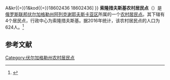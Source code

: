 {{Infobox Settlement
| official_name = 索隆措夫斯基农村居民点
| native_name = Солонцовское сельское поселение
| settlement_type = [[农村居民点|农村居民点]]
| subdivision_type = [[国家|国家]]
| subdivision_type1 = [[州_(俄罗斯)|州]]
| subdivision_type2 = [[区_(苏联)|区]]
| subdivision_name = {{RUS}}
| subdivision_name1 = [[伏尔加格勒州|伏尔加格勒州]]
| subdivision_name2 = [[阿列克谢耶夫斯卡亚区|阿列克谢耶夫斯卡亚区]]
| seat_type = 行政中心
| seat = 索隆措夫斯基
| population_as_of=2016
| population_footnotes = <ref name=stat />
| population_total = 624
| coordinates_display = inline,title
| latd =  | latm =  | lats =  | latNS = N
| longd =  | longm =  | longs =  | longEW = E
| timezone = [[莫斯科时间|MSK]]
| utc_offset = +3
| blank_name = [[俄罗斯市政土地区划代码|OKTMO编码]]
| blank_info = [http://classif.spb.ru/classificators/view/tma.php?st{{=}}A&kr{{=}}1&kod{{=}}18602436 18602436]
}}
'''索隆措夫斯基农村居民点'''（{{lang-ru|Солонцовское сельское поселение}}）是[[俄罗斯联邦|俄罗斯联邦]][[伏尔加格勒州|伏尔加格勒州]][[阿列克谢耶夫斯卡亚区|阿列克谢耶夫斯卡亚区]]所属的一个[[农村居民点|农村居民点]]。其下辖有4个居民点，行政中心为索隆措夫斯基。据2016年统计，该农村居民点的人口为624人。<ref name=stat>{{cite web | url = http://www.gks.ru/free_doc/doc_2016/bul_dr/mun_obr2016.rar | title = Численность населения Российской Федерации по муниципальным образованиям на 1 января 2016 года | language = ru | access-date = 2016-12-21 | archive-date = 2019-05-13 | archive-url = https://web.archive.org/web/20190513150350/http://www.gks.ru/free_doc/doc_2016/bul_dr/mun_obr2016.rar | dead-url = no }}</ref>

== 参考文献 ==
{{reflist}}

{{Russia-stub}}

[[Category:伏尔加格勒州农村居民点|Category:伏尔加格勒州农村居民点]]